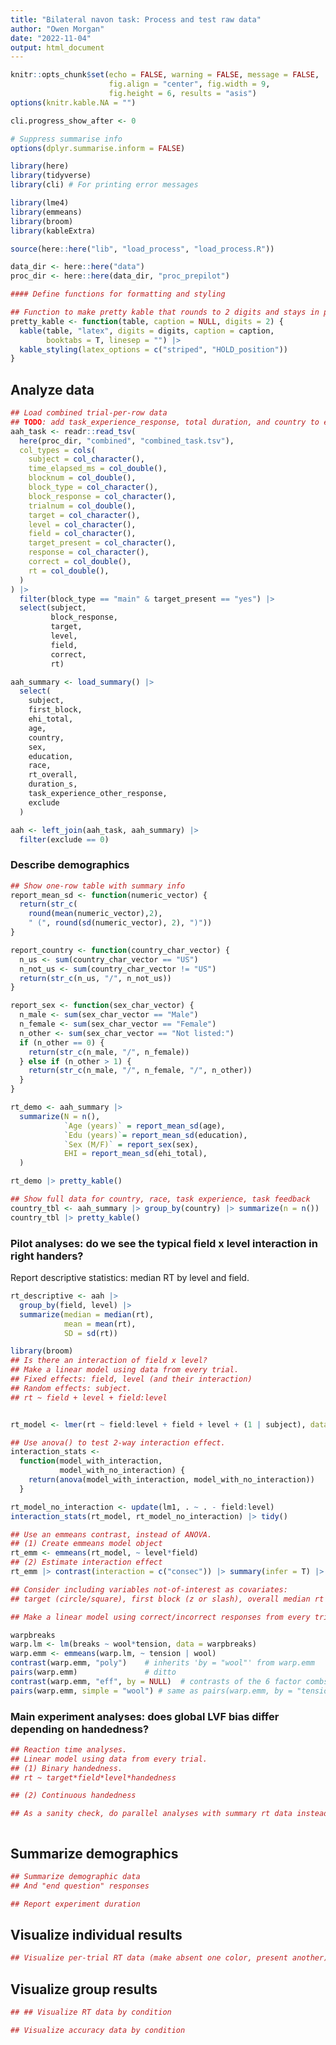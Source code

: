```yaml
---
title: "Bilateral navon task: Process and test raw data"
author: "Owen Morgan"
date: "2022-11-04"
output: html_document
---
```


```r
knitr::opts_chunk$set(echo = FALSE, warning = FALSE, message = FALSE,
                      fig.align = "center", fig.width = 9,
                      fig.height = 6, results = "asis")
options(knitr.kable.NA = "")

cli.progress_show_after <- 0

# Suppress summarise info
options(dplyr.summarise.inform = FALSE)
```

```r
library(here)
library(tidyverse)
library(cli) # For printing error messages

library(lme4)
library(emmeans)
library(broom)
library(kableExtra)

source(here::here("lib", "load_process", "load_process.R"))
```

```r
data_dir <- here::here("data")
proc_dir <- here::here(data_dir, "proc_prepilot")
```


```r
#### Define functions for formatting and styling

## Function to make pretty kable that rounds to 2 digits and stays in place
pretty_kable <- function(table, caption = NULL, digits = 2) {
  kable(table, "latex", digits = digits, caption = caption,
        booktabs = T, linesep = "") |>
  kable_styling(latex_options = c("striped", "HOLD_position"))
}
```

## Analyze data
```r
## Load combined trial-per-row data
## TODO: add task_experience_response, total duration, and country to exclusion criteria.
aah_task <- readr::read_tsv(
  here(proc_dir, "combined", "combined_task.tsv"),
  col_types = cols(
    subject = col_character(),
    time_elapsed_ms = col_double(),
    blocknum = col_double(),
    block_type = col_character(),
    block_response = col_character(),
    trialnum = col_double(),
    target = col_character(),
    level = col_character(),
    field = col_character(),
    target_present = col_character(),
    response = col_character(),
    correct = col_double(),
    rt = col_double(),
  )
) |>
  filter(block_type == "main" & target_present == "yes") |>
  select(subject,
         block_response,
         target,
         level,
         field,
         correct,
         rt)

aah_summary <- load_summary() |>
  select(
    subject,
    first_block,
    ehi_total,
    age,
    country,
    sex,
    education,
    race,
    rt_overall,
    duration_s,
    task_experience_other_response,
    exclude
  )

aah <- left_join(aah_task, aah_summary) |>
  filter(exclude == 0)
```

### Describe demographics
```r
## Show one-row table with summary info
report_mean_sd <- function(numeric_vector) {
  return(str_c(
    round(mean(numeric_vector),2),
    " (", round(sd(numeric_vector), 2), ")"))
}

report_country <- function(country_char_vector) {
  n_us <- sum(country_char_vector == "US")
  n_not_us <- sum(country_char_vector != "US")
  return(str_c(n_us, "/", n_not_us))
}

report_sex <- function(sex_char_vector) {
  n_male <- sum(sex_char_vector == "Male")
  n_female <- sum(sex_char_vector == "Female")
  n_other <- sum(sex_char_vector == "Not listed:")
  if (n_other == 0) {
    return(str_c(n_male, "/", n_female))
  } else if (n_other > 1) {
    return(str_c(n_male, "/", n_female, "/", n_other))
  }
}

rt_demo <- aah_summary |>
  summarize(N = n(),
            `Age (years)` = report_mean_sd(age),
            `Edu (years)`= report_mean_sd(education),
            `Sex (M/F)` = report_sex(sex),
            EHI = report_mean_sd(ehi_total),
  )

rt_demo |> pretty_kable()
```

```r
## Show full data for country, race, task experience, task feedback
country_tbl <- aah_summary |> group_by(country) |> summarize(n = n()) |> arrange(-n)
country_tbl |> pretty_kable()
```


### Pilot analyses: do we see the typical field x level interaction in right handers?
Report descriptive statistics: median RT by level and field.
```r
rt_descriptive <- aah |> 
  group_by(field, level) |> 
  summarize(median = median(rt),
            mean = mean(rt),
            SD = sd(rt))


```

```r
library(broom)
## Is there an interaction of field x level?
## Make a linear model using data from every trial.
## Fixed effects: field, level (and their interaction)
## Random effects: subject.
## rt ~ field + level + field:level


rt_model <- lmer(rt ~ field:level + field + level + (1 | subject), data = aah)

## Use anova() to test 2-way interaction effect.
interaction_stats <-
  function(model_with_interaction,
           model_with_no_interaction) {
    return(anova(model_with_interaction, model_with_no_interaction))
  }

rt_model_no_interaction <- update(lm1, . ~ . - field:level)
interaction_stats(rt_model, rt_model_no_interaction) |> tidy()

## Use an emmeans contrast, instead of ANOVA.
## (1) Create emmeans model object
rt_emm <- emmeans(rt_model, ~ level*field)
## (2) Estimate interaction effect
rt_emm |> contrast(interaction = c("consec")) |> summary(infer = T) |> tidy()

## Consider including variables not-of-interest as covariates:
## target (circle/square), first block (z or slash), overall median rt (ms).
```
```r
## Make a linear model using correct/incorrect responses from every trial.
```

```r
warpbreaks
warp.lm <- lm(breaks ~ wool*tension, data = warpbreaks)
warp.emm <- emmeans(warp.lm, ~ tension | wool)
contrast(warp.emm, "poly")    # inherits 'by = "wool"' from warp.emm
pairs(warp.emm)               # ditto
contrast(warp.emm, "eff", by = NULL)  # contrasts of the 6 factor combs
pairs(warp.emm, simple = "wool") # same as pairs(warp.emm, by = "tension")
```


### Main experiment analyses: does global LVF bias differ depending on handedness?
```r
## Reaction time analyses.
## Linear model using data from every trial.
## (1) Binary handedness. 
## rt ~ target*field*level*handedness

## (2) Continuous handedness

## As a sanity check, do parallel analyses with summary rt data instead of trial-level data.
```

```r
```

## Summarize demographics
```r
## Summarize demographic data
## And "end question" responses
```

```r
## Report experiment duration
```

## Visualize individual results
```r
## Visualize per-trial RT data (make absent one color, present another)

```

## Visualize group results
```r
## ## Visualize RT data by condition
```

```r
## Visualize accuracy data by condition
```

